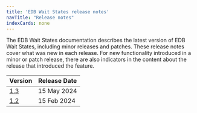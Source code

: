 ```yaml
---
title: 'EDB Wait States release notes'
navTitle: "Release notes"
indexCards: none
---
```


The EDB Wait States documentation describes the latest version of EDB Wait States, including minor releases and patches. These release notes cover what was new in each release. For new functionality introduced in a minor or patch release, there are also indicators in the content about the release that introduced the feature.

|             Version              | Release Date |
| -------------------------------- | ------------ |
| [1.3](wait_states_1.3_rel_notes) | 15 May 2024  |
| [1.2](wait_states_1.2_rel_notes) | 15 Feb 2024  |

